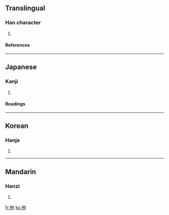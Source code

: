 ==Translingual==
===Han character===
{{Han char|rn=64|rad=手|as=06|sn=9|four=5404<sub>7</sub>|canj=手大中木 (QKLD)}}
# {{defn|Han|sort=手06}}
====References====
{{Han ref|kx=0428.110|dkj=12001|dj=0777.050|hdz=31868.010|uh=62F5|ud=25333|bh=CED7|bd=52951}}
----
==Japanese==
===Kanji===
{{ja-kanji|grade=|rs=手06}}
# {{defn|Japanese}} 
====Readings====
{{ja-readings|on=[[そん]] (son)|kun=[[こしらえる]] (koshiraeru)}}
----
==Korean==
===Hanja===
{{ko-hanja|hangeul=존|eumhun=|rv=jon|mr=chon|y=con}}
# {{defn|Korean}}
----
==Mandarin==
===Hanzi===
{{cmn-hanzi|pin=[[cún]] ([[cun2]])|wg=ts'un<sup>2</sup>}}
# {{defn|Mandarin}}

[[fr:拵]]
[[ko:拵]]